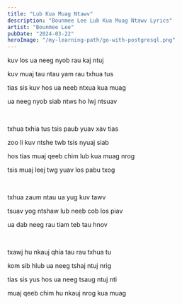 ```yaml
---
title: "Lub Kua Muag Ntawv"
description: "Bounmee Lee Lub Kua Muag Ntawv Lyrics"
artist: "Bounmee Lee"
pubDate: "2024-03-22"
heroImage: "/my-learning-path/go-with-postgresql.png"
---
```


kuv los ua neeg nyob rau kaj ntuj

kuv muaj tau ntau yam rau txhua tus

tias sis kuv hos ua neeb ntxua kua muag

ua neeg nyob siab ntws ho lwj ntsuav

<br />

txhua txhia tus tsis paub yuav xav tias

zoo li kuv ntshe twb tsis nyuaj siab

hos tias muaj qeeb chim lub kua muag nrog

tsis muaj leej twg yuav los pabu txog

<br />

txhua zaum ntau ua yug kuv tawv

tsuav yog ntshaw lub neeb cob los piav

ua dab neeg rau tiam teb tau hnov

<br />

txawj hu nkauj qhia tau rau txhua tu

kom sib hlub ua neeg tshaj ntuj nrig

tias sis yus hos ua neeg tsaug ntuj nti

muaj qeeb chim hu nkauj nrog kua muag
